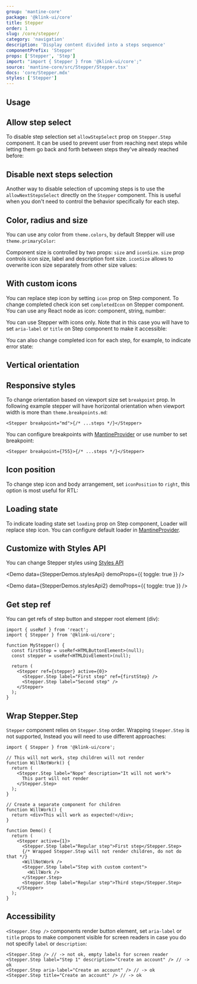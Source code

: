 ```yaml
---
group: 'mantine-core'
package: '@klink-ui/core'
title: Stepper
order: 1
slug: /core/stepper/
category: 'navigation'
description: 'Display content divided into a steps sequence'
componentPrefix: 'Stepper'
props: ['Stepper', 'Step']
import: "import { Stepper } from '@klink-ui/core';"
source: 'mantine-core/src/Stepper/Stepper.tsx'
docs: 'core/Stepper.mdx'
styles: ['Stepper']
---
```



## Usage

<Demo data={StepperDemos.usage} />

## Allow step select

To disable step selection set `allowStepSelect` prop on `Stepper.Step` component.
It can be used to prevent user from reaching next steps while letting them go back and forth between steps they've already reached before:

<Demo data={StepperDemos.allowStepSelect} />

## Disable next steps selection

Another way to disable selection of upcoming steps is to use the `allowNextStepsSelect` directly on the `Stepper` component.
This is useful when you don't need to control the behavior specifically for each step.

<Demo data={StepperDemos.allowNextStepsSelect} />

## Color, radius and size

You can use any color from `theme.colors`, by default Stepper will use `theme.primaryColor`:

<Demo data={StepperDemos.configurator} />

Component size is controlled by two props: `size` and `iconSize`.
`size` prop controls icon size, label and description font size.
`iconSize` allows to overwrite icon size separately from other size values:

<Demo data={StepperDemos.iconSizeConfigurator} />

## With custom icons

You can replace step icon by setting `icon` prop on Step component.
To change completed check icon set `completedIcon` on Stepper component.
You can use any React node as icon: component, string, number:

<Demo data={StepperDemos.icons} />

You can use Stepper with icons only. Note that in this case you will have to
set `aria-label` or `title` on Step component to make it accessible:

<Demo data={StepperDemos.iconsOnly} />

You can also change completed icon for each step, for example, to indicate error state:

<Demo data={StepperDemos.stepColor} />

## Vertical orientation

<Demo data={StepperDemos.orientation} />

## Responsive styles

To change orientation based on viewport size set `breakpoint` prop.
In following example stepper will have horizontal orientation when viewport width is more
than `theme.breakpoints.md`:

```tsx
<Stepper breakpoint="md">{/* ...steps */}</Stepper>
```

You can configure breakpoints with [MantineProvider](/theming/klink-ui-provider) or use number to set breakpoint:

```tsx
<Stepper breakpoint={755}>{/* ...steps */}</Stepper>
```

## Icon position

To change step icon and body arrangement, set `iconPosition` to `right`,
this option is most useful for RTL:

<Demo data={StepperDemos.iconPosition} />

## Loading state

To indicate loading state set `loading` prop on Step component,
Loader will replace step icon. You can configure default loader in [MantineProvider](/theming/klink-ui-provider/).

<Demo data={StepperDemos.loading} />

## Customize with Styles API

You can change Stepper styles using [Styles API](/styles/styles-api/)

<Demo data={StepperDemos.stylesApi} demoProps={{ toggle: true }} />

<Demo data={StepperDemos.stylesApi2} demoProps={{ toggle: true }} />

## Get step ref

You can get refs of step button and stepper root element (div):

```tsx
import { useRef } from 'react';
import { Stepper } from '@klink-ui/core';

function MyStepper() {
  const firstStep = useRef<HTMLButtonElement>(null);
  const stepper = useRef<HTMLDivElement>(null);

  return (
    <Stepper ref={stepper} active={0}>
      <Stepper.Step label="First step" ref={firstStep} />
      <Stepper.Step label="Second step" />
    </Stepper>
  );
}
```

## Wrap Stepper.Step

`Stepper` component relies on `Stepper.Step` order. Wrapping `Stepper.Step` is not supported,
Instead you will need to use different approaches:

```tsx
import { Stepper } from '@klink-ui/core';

// This will not work, step children will not render
function WillNotWork() {
  return (
    <Stepper.Step label="Nope" description="It will not work">
      This part will not render
    </Stepper.Step>
  );
}

// Create a separate component for children
function WillWork() {
  return <div>This will work as expected!</div>;
}

function Demo() {
  return (
    <Stepper active={1}>
      <Stepper.Step label="Regular step">First step</Stepper.Step>
      {/* Wrapped Stepper.Step will not render children, do not do that */}
      <WillNotWork />
      <Stepper.Step label="Step with custom content">
        <WillWork />
      </Stepper.Step>
      <Stepper.Step label="Regular step">Third step</Stepper.Step>
    </Stepper>
  );
}
```

## Accessibility

`<Stepper.Step />` components render button element, set `aria-label` or `title` props
to make component visible for screen readers in case you do not specify `label` or `description`:

```tsx
<Stepper.Step /> // -> not ok, empty labels for screen reader
<Stepper.Step label="Step 1" description="Create an account" /> // -> ok
<Stepper.Step aria-label="Create an account" /> // -> ok
<Stepper.Step title="Create an account" /> // -> ok
```
